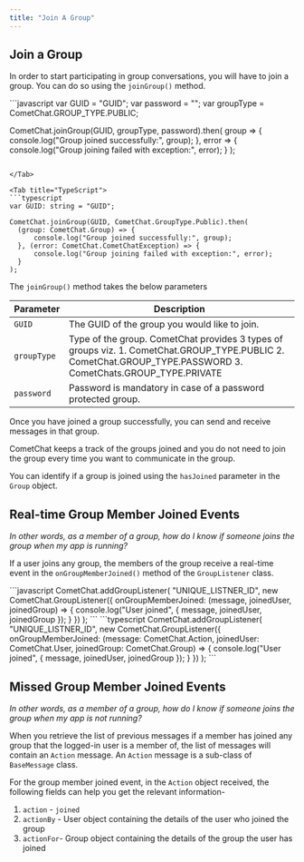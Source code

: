 ```yaml
---
title: "Join A Group"
---
```




## Join a Group

In order to start participating in group conversations, you will have to join a group. You can do so using the `joinGroup()` method.

<Tabs>
<Tab title="Join Group">
```javascript
var GUID = "GUID";
var password = "";
var groupType = CometChat.GROUP_TYPE.PUBLIC;

CometChat.joinGroup(GUID, groupType, password).then(
group => {
  console.log("Group joined successfully:", group);
}, error => {
  console.log("Group joining failed with exception:", error);
}
);
```

</Tab>

<Tab title="TypeScript">
```typescript
var GUID: string = "GUID";

CometChat.joinGroup(GUID, CometChat.GroupType.Public).then(
  (group: CometChat.Group) => {
      console.log("Group joined successfully:", group);
  }, (error: CometChat.CometChatException) => {
      console.log("Group joining failed with exception:", error);
  }
); 
```

</Tab>

</Tabs>

The `joinGroup()` method takes the below parameters

| Parameter   | Description                                                                                                                                                      |
| ----------- | ---------------------------------------------------------------------------------------------------------------------------------------------------------------- |
| `GUID`      | The GUID of the group you would like to join.                                                                                                                    |
| `groupType` | Type of the group. CometChat provides 3 types of groups viz. 1. CometChat.GROUP\_TYPE.PUBLIC 2. CometChat.GROUP\_TYPE.PASSWORD 3. CometChats.GROUP\_TYPE.PRIVATE |
| `password`  | Password is mandatory in case of a password protected group.                                                                                                     |

Once you have joined a group successfully, you can send and receive messages in that group.

CometChat keeps a track of the groups joined and you do not need to join the group every time you want to communicate in the group.

You can identify if a group is joined using the `hasJoined` parameter in the `Group` object.

## Real-time Group Member Joined Events

*In other words, as a member of a group, how do I know if someone joins the group when my app is running?*

If a user joins any group, the members of the group receive a real-time event in the `onGroupMemberJoined()` method of the `GroupListener` class.

<Tabs>
<Tab title="Group Listener">
```javascript
CometChat.addGroupListener(
  "UNIQUE_LISTNER_ID",
  new CometChat.GroupListener({
      onGroupMemberJoined: (message, joinedUser, joinedGroup) => {
          console.log("User joined", { message, joinedUser, joinedGroup });
      }
  })
);
```

</Tab>

<Tab title="TypeScript">
```typescript
CometChat.addGroupListener(
  "UNIQUE_LISTNER_ID",
  new CometChat.GroupListener({
      onGroupMemberJoined: (message: CometChat.Action, joinedUser: CometChat.User, joinedGroup: CometChat.Group) => {
          console.log("User joined", { message, joinedUser, joinedGroup });
      }
  })
);
```

</Tab>

</Tabs>

## Missed Group Member Joined Events

*In other words, as a member of a group, how do I know if someone joins the group when my app is not running?*

When you retrieve the list of previous messages if a member has joined any group that the logged-in user is a member of, the list of messages will contain an `Action` message. An `Action` message is a sub-class of `BaseMessage` class.

For the group member joined event, in the `Action` object received, the following fields can help you get the relevant information-

1. `action` - `joined`
2. `actionBy` - User object containing the details of the user who joined the group
3. `actionFor`- Group object containing the details of the group the user has joined
